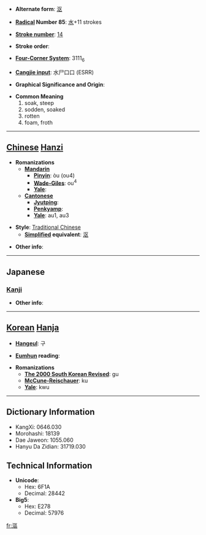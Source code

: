 * '''Alternate form''': [[沤]]

* '''[[Wiktionary:Chinese radical index| Radical]] Number 85''': [[Wiktionary:Chinese radical index 水|水]]+11 strokes

* '''[[Wiktionary:Chinese total strokes index|Stroke number]]''': [[Wiktionary:Chinese total strokes index 14|14]]

* '''Stroke order''': 

* '''[[Wiktionary:Chinese four corner index|Four-Corner System]]''': 3111<sub>6</sub>

* '''[[Wiktionary:Chinese Cangjie index|Cangjie input]]''': 水尸口口 (ESRR)

* '''Graphical Significance and Origin''': 

* '''Common Meaning'''
*#soak, steep
*# sodden, soaked
*# rotten
*# foam, froth


----

== [[Chinese]] [[Hanzi]] ==

* '''Romanizations'''
** '''[[Mandarin]]'''
*** '''[[Pinyin]]''': òu (ou4)
*** '''[[Wade-Giles]]''': ou<sup>4</sup>
*** '''[[Yale]]''': 
** '''[[Cantonese]]'''
*** '''[[Jyutping]]''':
*** '''[[Penkyamp]]''': 
*** '''[[Yale]]''': au1, au3

* '''Style''': [[Traditional Chinese]] 
** '''[[Simplified Chinese|Simplified]] equivalent''': [[沤]]

* '''Other info''': 

----

==Japanese==
===[[Kanji]]===
{{kanji|on readings=[[おう]] (ō), [[う]] (u)
|kun readings=[[ひたす]] (hitasu)
}}

* '''Other info''':  

----

== [[Korean]] [[Hanja]] ==

* '''[[Hangeul]]''': 구

* '''[[Eumhun]] reading''': 

* '''Romanizations'''
** '''[[The 2000 South Korean Revised Romanization|The 2000 South Korean Revised]]''': gu
** '''[[McCune-Reischauer]]''': ku
** '''[[Yale]]''': kwu

----

== Dictionary Information ==

* KangXi: 0646.030
* Morohashi: 18139
* Dae Jaweon: 1055.060
* Hanyu Da Zidian: 31719.030

== Technical Information ==

* '''Unicode''':
** Hex: 6F1A
** Decimal: 28442
* '''Big5''':
** Hex: E278
** Decimal: 57976

[[fr:漚]]